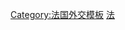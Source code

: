 {{Navbox
|name = 法国外交
|title = {{Flagicon|FRA}} [[法国外交]]
|titlestyle = background:lightsteelblue;
|bodyclass = hlist
|image = [[File:Armoiries république française.svg|100px]]
|abovestyle = background:lightsteelblue;
|above= * [[法国政府]]
* [[法国外交部]]
* [[法國駐外機構列表|法國駐外機構]]
* {{Le|外國駐法國機構列表|List of diplomatic missions in France|外國駐法機構}}

|groupstyle = background:lightsteelblue;
|group1 = [[聯合國]]
|list1 = {{Link-en|法国－联合国关系|France and the United Nations|聯合國}}
|group2 = [[欧洲]]
|list2 = * {{Link-en|法國－歐盟關係|Relations entre la France et l'Union européenne|歐盟}}
* [[安道爾－法國關係|安道爾]]
* {{Link-en|法奧關係|Austria–France relations|奧地利}}
* {{Link-ru|法白關係|Белорусско-французские отношения|白俄羅斯}}
* {{Link-en|法國－比利時關係|Belgium–France relations|比利時}}
* {{Link-en|法保關係|Bulgaria–France relations|保加利亞}}
* {{Link-fr|法克關係|Relations entre la Croatie et la France|克羅地亞}}
* {{Link-en|法捷關係|Czech Republic–France relations|捷克}}
* {{Link-en|法丹關係|Denmark–France relations|丹麥}}
* {{Link-fr|法國－愛沙尼亞關係|Relations entre l'Estonie et la France|愛沙尼亞}}
* {{Link-en|法芬關係|Finland–France relations|芬蘭}}
* [[法德關係|德國]]
* {{Link-en|法希關係|France–Greece relations|希臘}}
* {{Link-en|法梵關係|France–Holy See relations|聖座}}
* {{Link-en|法匈關係|France–Hungary relations|匈牙利}}
* {{Link-fr|法冰關係|Relations entre la France et l'Islande|冰島}}
* {{Link-fr|法國－愛爾蘭關係|Relations entre la France et l'Irlande|愛爾蘭}}
* {{Link-en|法意關係|France–Italy relations|意大利}}
* {{Link-en|法國－科索沃關係|France–Kosovo relations|科索沃}}
* {{Link-fr|法拉關係|Relations entre la France et la Lettonie|拉脫維亞}}
* {{Link-fr|法立關係|Relations entre la France et la Lituanie|立陶宛}}
* {{Link-fr|法國－盧森堡關係|Relations entre la France et le Luxembourg|盧森堡}}
* {{Link-fr|法國－馬爾他關係|Relations entre la France et Malte|馬爾他}}
* [[法國－摩納哥關係|摩納哥]]
* {{Link-fr|法荷關係|Relations entre la France et les Pays-Bas|荷蘭}}
* {{Link-en|法挪關係|France–Norway relations|挪威}} 
* {{Link-en|法國－波蘭關係|France–Poland relations|波蘭}}
* {{Link-fr|法葡關係|Relations entre la France et le Portugal|葡萄牙}}
* {{Link-en|法國－羅馬尼亞關係|France–Romania relations|羅馬尼亞}}
* [[法俄关系|俄羅斯]]
* [[法國－塞爾維亞關係|塞爾維亞]]
* {{Link-fr|法國－斯洛伐克關係|Relations entre la France et la Slovaquie|斯洛伐克}}
* {{Link-fr|法國－斯洛文尼亞關係|Relations entre la France et la Slovénie|斯洛文尼亞}}
* [[法国－西班牙关系|西班牙]]
* {{Link-fr|法國－瑞典關係|Relations entre la France et la Suède|瑞典}}
* {{Link-en|法國－瑞士關係|France–Switzerland relations|瑞士}}
* {{Link-en|法国－英联邦關係|France and the Commonwealth of Nations|英联邦}}
* [[英法關係|英國]]
* [[法國－烏克蘭關係|烏克蘭]]
|group3 = {{Link-en|法國－亚洲關係|France–Asia_relations|亚洲}}
|list3 = * {{Link-en|法國－亞美尼亞關係|Armenia–France relations|亞美尼亞}}
* {{Link-fr|法國－阿塞拜疆關係|Relations entre l'Azerbaïdjan et la France|阿塞拜疆}}
* {{Link-en|法孟關係|Bangladesh–France relations|孟加拉}}
* {{Link-en|法國－汶萊關係|Brunei–France relations|汶萊}}
* {{Link-en|法緬關係|Burma–France relations|緬甸}}
* {{Link-en|法柬關係|Cambodia–France relations|柬埔寨}}
* [[中法關係|中華人民共和國]]
* {{Link-fr|香港与法國關係|France–Hong Kong relations|香港}}
* [[中華民國與法國關係|中華民國]]
** [[臺灣與法國關係史|臺灣]]
* {{Link-fr|法國－塞浦路斯關係|Relations entre Chypre et la France|塞浦路斯}}
* {{Link-en|法國－格魯吉亞關係|France–Georgia relations|格魯吉亞}}
* [[法國－印度關係|印度]]
* {{Link-en|法國－印度尼西亞關係|France–Indonesia relations|印度尼西亞}}
* [[法國－伊朗關係|伊朗]]
* {{Link-en|法國－伊拉克關係|France–Iraq relations|伊拉克}}
* [[法國－以色列關係|以色列]]
* [[日法關係|日本]]
* [[法国－黎巴嫩关系|黎巴嫩]]
* {{Link-en|法國－馬來西亞關係|France–Malaysia relations|馬來西亞}}
* [[法朝關係|朝鮮]]
* {{Link-en|法國－巴基斯坦關係|France–Pakistan relations|巴基斯坦}}
* {{Link-en|法菲關係|France–Philippines relations|菲律賓}}
* {{Link-fr|法卡關係|Relations entre la France et le Qatar|卡塔爾}}
* [[法国－沙特阿拉伯关系|沙特阿拉伯]]
* [[新加坡－法國關係|新加坡]]
* [[韓法關係|韓國]]
* {{Link-fr|法敘關係|Relations entre la France et la Syrie|敘利亞}}
* {{Link-en|法泰關係|France–Thailand relations|泰國}}
* {{Link-en|法國－土耳其關係|France–Turkey relations|土耳其}}
* {{Link-en|法國－土庫曼斯坦關係|France–Turkmenistan relations|土庫曼斯坦}}
* [[法國－阿聯酋關係|阿聯酋]]
* {{Link-fr|法國－烏茲別克斯坦關係|Relations entre la France et l'Ouzbékistan|烏茲別克斯坦}}
* {{Link-en|法越關係|France–Vietnam relations|越南}}
* {{Link-en|法國－東盟關係|Relations entre l'Association des nations de l'Asie du Sud-Est et la France|東盟}}
* {{Link-en|法国－库尔德斯坦關係|France–Kurdistan Region relations|库尔德斯坦}}
|group4 = {{Link-en|法国－非洲关系|France–Africa relations|非洲}}
|list4 = * {{Link-fr|法国－非盟关系|Relations entre la France et l'Union africaine|非盟}}
* {{Link-en|法国－阿尔及利亚关系|Algeria–France relations|阿尔及利亚}}
* [[安哥拉－法國關係|安哥拉]]
* {{Link-fr|法國－布隆迪關係|Relations entre le Burundi et la France|布隆迪}}
* {{Link-fr|法國－喀麥隆關係|Relations entre le Cameroun et la France|喀麥隆}}
* {{Link-en|法國－乍得關係|Chad–France relations|乍得}}
* {{Link-en|法國－剛果共和國關係|Republic of the Congo–France relations|剛果共和國}}
* {{Link-en|法國－吉布提關係|Djibouti–France relations|吉布提}}
* {{Link-en|法國－埃及關係|Egypt–France relations|埃及}}
* {{Link-en|法國－加蓬關係|France–Gabon relations|加蓬}}
* {{Link-en|法國－肯尼亞關係|France–Kenya relations|肯尼亞}}
* {{Link-en|法國－利比亞關係|France–Libya relations|利比亞}}
* [[法國－馬達加斯加關係|馬達加斯加]]
* {{Link-en|法國－毛里塔尼亞關係|France–Mauritania relations|毛里塔尼亞}}
* {{Link-en|法國－毛里裘斯關係|France–Mauritius relations|毛里裘斯}}
* {{Link-en|法國－摩洛哥關係|France–Morocco relations|摩洛哥}}
* {{Link-en|法國－尼日爾關係|France–Niger relations|尼日爾}}
* {{Link-fr|法國－盧旺達關係|Relations entre la France et le Rwanda|盧旺達}}
* {{Link-en|法索關係|France–Somalia relations|索馬里}}
* {{Link-fr|法國－南非關係|Relations entre l'Afrique du Sud et la France|南非}}
* {{Link-fr|法國－多哥關係|Relations entre la France et le Togo|多哥}}
* {{Link-en|法國－突尼斯關係|France–Tunisia relations|突尼斯}}
|group5 = {{Link-en|法国－美洲关系|France–Americas relations|北美洲}}
|list5 = * {{Link-en|法国－巴巴多斯关系|Barbados–France relations|巴巴多斯}}
* [[加拿大－法國關係|加拿大]]
* [[法国－海地关系|海地]]
* {{Link-en|法墨關係|France–Mexico relations|墨西哥}}
* {{Link-en|法國－特立尼達和多巴哥關係|France–Trinidad and Tobago relations|特立尼達和多巴哥}}
* [[法美關係|美國]]
* {{Link-en|法国－德克薩斯關係|France–Republic of Texas relations|德克薩斯}}
|group6 = {{Link-en|法国－美洲关系|France–Americas relations|南美洲}}
|list6 = * {{Link-en|法国－阿根廷关系|Argentina–France relations|阿根廷}}
* [[巴西－法國關係|巴西]]
* [[哥伦比亚－法国关系|哥伦比亚]]
* {{Link-fr|法國－蘇里南關係|Relations entre la France et le Suriname|蘇里南}}
* {{Link-en|法國－烏拉圭關係|France–Uruguay relations|烏拉圭}}
* {{Link-en|法委關係|France–Venezuela relations|委內瑞拉}}
|group7 = {{Link-fr|法国－大洋洲关系|Relations entre la France et les pays et territoires d'Océanie|大洋洲}}
|list7 = * [[澳大利亞－法國關係|澳大利亚]]
* {{Link-en|法国－斐济关系|Fiji–France relations|斐济}}
* {{Link-en|法国－基里巴斯关系|France–Kiribati relations|基里巴斯}}
* {{Link-en|法國－新西蘭關係|France–New Zealand relations|新西蘭}}
* {{Link-en|法國－巴布亞新幾內亞關係|France–Papua New Guinea relations|巴布亞新幾內亞}}
* {{Link-en|法國－瓦努阿圖關係|France–Vanuatu relations|瓦努阿圖}}
* {{Link-fr|法国-新喀里多尼亚|Relations_entre_la_France_et_la_Nouvelle-Calédonie|新喀里多尼亚}} 

}}<noinclude>
[[Category:法国外交模板]]
[[Category:各國外交導航模板|法]]
</noinclude>
